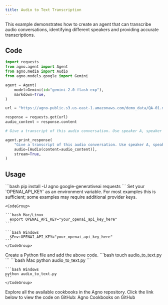 ```yaml
---
title: Audio to Text Transcription
---
```


This example demonstrates how to create an agent that can transcribe audio conversations, identifying different speakers and providing accurate transcriptions.

## Code

```python audio_to_text.py
import requests
from agno.agent import Agent
from agno.media import Audio
from agno.models.google import Gemini

agent = Agent(
    model=Gemini(id="gemini-2.0-flash-exp"),
    markdown=True,
)

url = "https://agno-public.s3.us-east-1.amazonaws.com/demo_data/QA-01.mp3"

response = requests.get(url)
audio_content = response.content

# Give a transcript of this audio conversation. Use speaker A, speaker B to identify speakers.

agent.print_response(
    "Give a transcript of this audio conversation. Use speaker A, speaker B to identify speakers.",
    audio=[Audio(content=audio_content)],
    stream=True,
)
```

## Usage

<Steps>
  <Snippet file="create-venv-step.mdx" />

  <Step title="Install libraries">
    ```bash
    pip install -U agno google-generativeai requests
    ```
  </Step>

  <Step title="Export your OpenAI API key">
    Set your `OPENAI_API_KEY` as an environment variable. For most examples this is sufficient; some examples may require additional provider keys.

    <CodeGroup>

    ```bash Mac/Linux
      export OPENAI_API_KEY="your_openai_api_key_here"
    ```

    ```bash Windows
      $Env:OPENAI_API_KEY="your_openai_api_key_here"
    ```
    </CodeGroup> 
  </Step>

  <Step title="Create a Python file">
    Create a Python file and add the above code.
    ```bash
    touch audio_to_text.py
    ```
  </Step>

  <Step title="Run Agent">
    <CodeGroup>
    ```bash Mac
    python audio_to_text.py
    ```
    
    ```bash Windows
    python audio_to_text.py
    ```
    </CodeGroup>
  </Step>

  <Step title="Find All Cookbooks">
  Explore all the available cookbooks in the Agno repository. Click the link below to view the code on GitHub:

  <Link href="https://github.com/agno-agi/agno/tree/main/cookbook" target="_blank">
    Agno Cookbooks on GitHub
  </Link>
</Step>
</Steps>